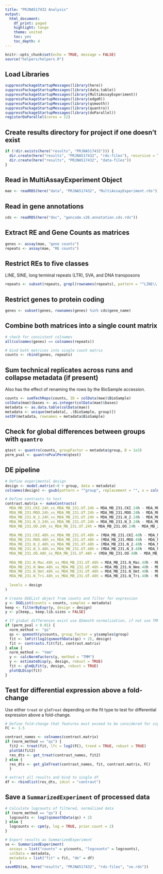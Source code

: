 ```yaml
---
title: "PRJNA517432 Analysis"
output:
  html_document:
    df_print: paged
    highlight: tango
    theme: united
    toc: yes
    toc_depth: 4
---
```


```r
knitr::opts_chunk$set(echo = TRUE, message = FALSE)
source("helpers/helpers.R")
```

## Load Libraries

```r
suppressPackageStartupMessages(library(here))
suppressPackageStartupMessages(library(data.table))
suppressPackageStartupMessages(library(MultiAssayExperiment))
suppressPackageStartupMessages(library(edgeR))
suppressPackageStartupMessages(library(qsmooth))
suppressPackageStartupMessages(library(quantro))
suppressPackageStartupMessages(library(doParallel))
registerDoParallel(cores = 12)
```

## Create results directory for project if one doesn't exist

```r
if (!dir.exists(here("results", "PRJNA517432"))) {
  dir.create(here("results", "PRJNA517432", "rds-files"), recursive = TRUE)
  dir.create(here("results", "PRJNA517432", "data-files"))
}
```

## Read in MultiAssayExperiment Object

```r
mae <- readRDS(here("data", "PRJNA517432", "MultiAssayExperiment.rds"))
```

## Read in gene annotations

```r
cds <- readRDS(here("doc", "gencode.v26.annotation.cds.rds"))
```

## Extract RE and Gene Counts as matrices

```r
genes <- assay(mae, "gene counts")
repeats <- assay(mae, "RE counts")
```

## Restrict REs to five classes

LINE, SINE, long terminal repeats (LTR), SVA, and DNA transposons

```r
repeats <- subset(repeats, grepl(rownames(repeats), pattern = "^LINE\\.|^SINE\\.|^LTR\\.|.*\\.SVA\\..*|^DNA\\."))
```

## Restrict genes to protein coding

```r
genes <- subset(genes, rownames(genes) %in% cds$gene_name)
```

## Combine both matrices into a single count matrix

```r
# check for consistent colnames
all(colnames(genes) == colnames(repeats))

# bind both matrices into single count matrix
counts <- rbind(genes, repeats)
```

## Sum technical replicates across runs and collapse metadata (if present)

Also has the effect of renaming the rows by the BioSample accession.

```r
counts <- sumTechReps(counts, ID = colData(mae)$BioSample)
colData(mae)$bases <- as.integer(colData(mae)$bases)
metadata <- as.data.table(colData(mae))
metadata <- unique(metadata[, .(BioSample, group)])
setDF(metadata, rownames = metadata$BioSample)
```

## Check for global differences between groups with `quantro`

```r
qtest <- quantro(counts, groupFactor = metadata$group, B = 1e3)
perm_pval <- quantroPvalPerm(qtest)
```

## DE pipeline

```r
# Define experimental design
design <- model.matrix(~0 + group, data = metadata)
colnames(design) <- gsub(pattern = "^group", replacement = "", x = colnames(design))

# Define contrasts to test
contrast.matrix <- makeContrasts(
  MDA_MB_231.CKI.24h_vs_MDA_MB_231.UT.24h = MDA_MB_231.CKI.24h - MDA_MB_231.UT.24h,
  MDA_MB_231.MOO.24h_vs_MDA_MB_231.UT.24h = MDA_MB_231.MOO.24h - MDA_MB_231.UT.24h,
  MDA_MB_231.N_2.24h_vs_MDA_MB_231.UT.24h = MDA_MB_231.N_2.24h - MDA_MB_231.UT.24h,
  MDA_MB_231.N_3.24h_vs_MDA_MB_231.UT.24h = MDA_MB_231.N_3.24h - MDA_MB_231.UT.24h,
  MDA_MB_231.OO.24h_vs_MDA_MB_231.UT.24h = MDA_MB_231.OO.24h - MDA_MB_231.UT.24h,
  
  MDA_MB_231.CKI.48h_vs_MDA_MB_231.UT.48h = (MDA_MB_231.CKI.48h - MDA_MB_231.CKI.24h) - (MDA_MB_231.UT.48h - MDA_MB_231.UT.24h),
  MDA_MB_231.MOO.48h_vs_MDA_MB_231.UT.48h = (MDA_MB_231.MOO.48h - MDA_MB_231.MOO.24h) - (MDA_MB_231.UT.48h - MDA_MB_231.UT.24h),
  MDA_MB_231.N_2.48h_vs_MDA_MB_231.UT.48h = (MDA_MB_231.N_2.48h - MDA_MB_231.N_2.24h) - (MDA_MB_231.UT.48h - MDA_MB_231.UT.24h),
  MDA_MB_231.N_3.48h_vs_MDA_MB_231.UT.48h = (MDA_MB_231.N_3.48h - MDA_MB_231.N_3.24h) - (MDA_MB_231.UT.48h - MDA_MB_231.UT.24h),
  MDA_MB_231.OO.48h_vs_MDA_MB_231.UT.48h = (MDA_MB_231.OO.48h - MDA_MB_231.OO.24h) - (MDA_MB_231.UT.48h - MDA_MB_231.UT.24h),
  
  MDA_MB_231.N_Mac.48h_vs_MDA_MB_231.UT.48h = MDA_MB_231.N_Mac.48h - MDA_MB_231.UT.48h,
  MDA_MB_231.N_Nme.48h_vs_MDA_MB_231.UT.48h = MDA_MB_231.N_Nme.48h - MDA_MB_231.UT.48h,
  MDA_MB_231.N_Omt.48h_vs_MDA_MB_231.UT.48h = MDA_MB_231.N_Omt.48h - MDA_MB_231.UT.48h,
  MDA_MB_231.N_Tri.48h_vs_MDA_MB_231.UT.48h = MDA_MB_231.N_Tri.48h - MDA_MB_231.UT.48h,
  
  levels = design
)

# Create DGEList object from counts and filter for expression
y <- DGEList(counts = counts, samples = metadata)
keep <- filterByExpr(y, design = design)
y <- y[keep,, keep.lib.sizes = FALSE]

# If global differences exist use QSmooth normalization, if not use TMM
if (perm_pval < 0.01) {
  norm_method <- "qs"
  qs <- qsmooth(y$counts, group_factor = y$samples$group)
  fit <- lmFit(log2(qsmoothData(qs) + 2), design)
  fit <- contrasts.fit(fit, contrast.matrix)
} else {
  norm_method <- "tmm"
  y <- calcNormFactors(y, method = "TMM")
  y <- estimateDisp(y, design, robust = TRUE)
  fit <- glmQLFit(y, design, robust = TRUE)
  plotQLDisp(fit)
}
```

## Test for differential expression above a fold-change

Use either `treat` or `glmTreat` depending on the fit type to test for 
differential expression above a fold-change.

```r
# Define fold-change that features must exceed to be considered for significance
FC <- 1.5

contrast_names <- colnames(contrast.matrix)
if (norm_method == "qs") {
  fit2 <- treat(fit, lfc = log2(FC), trend = TRUE, robust = TRUE)
  plotSA(fit2)
  res_dts <- get_treat(contrast_names, fit2)
} else {
  res_dts <- get_glmTreat(contrast_names, fit, contrast.matrix, FC)
  }

# extract all results and bind to single df
df <- rbindlist(res_dts, idcol = "contrast")
```

## Save a `SummarizedExperiment` of processed data

```r
# Calculate logcounts of filtered, normalized data
if (norm_method == "qs") {
  logcounts <- log2(qsmoothData(qs) + 2)
} else {
  logcounts <- cpm(y, log = TRUE, prior.count = 2)
}

# Export results as SummarizedExperiment
se <- SummarizedExperiment(
  assays = list("counts" = y$counts, "logcounts" = logcounts),
  colData = metadata,
  metadata = list("fit" = fit, "de" = df)
  )
saveRDS(se, here("results", "PRJNA517432", "rds-files", "se.rds"))
```
